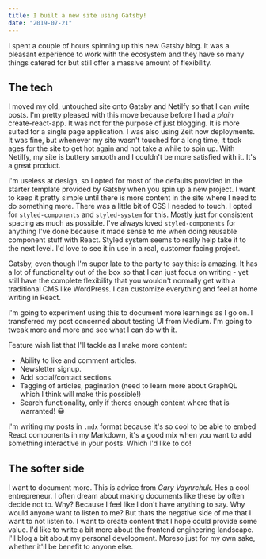 ```yaml
---
title: I built a new site using Gatsby!
date: "2019-07-21"
---
```


I spent a couple of hours spinning up this new Gatsby blog. It was a pleasant experience to work with the ecosystem and they have so many things catered for but still offer a massive amount of flexibility.

## The tech

I moved my old, untouched site onto Gatsby and Netilfy so that I can write posts. I'm pretty pleased with this move because before I had a _plain_ create-react-app.
It was not for the purpose of just blogging. It is more suited for a single page application. I was also using Zeit now deployments.
It was fine, but whenever my site wasn't touched for a long time, it took ages for the site to get hot again and not take a while to spin up.
With Netilfy, my site is buttery smooth and I couldn't be more satisfied with it. It's a great product.

I'm useless at design, so I opted for most of the defaults provided in the starter template provided by Gatsby when you spin up a new project.
I want to keep it pretty simple until there is more content in the site where I need to do something more.
There was a little bit of CSS I needed to touch. I opted for `styled-components` and `styled-system` for this. Mostly just for consistent spacing as much as possible.
I've always loved `styled-components` for anything I've done because it made sense to me when doing reusable component stuff with React. Styled system seems to really help take it to the next level.
I'd love to see it in use in a real, customer facing project.

Gatsby, even though I'm super late to the party to say this: is amazing.
It has a lot of functionality out of the box so that I can just focus on writing - yet still have the complete flexibility that you wouldn't normally get with a traditional CMS like WordPress. I can customize everything and feel at home writing in React.

I'm going to experiment using this to document more learnings as I go on. I transferred my post concerned about testing UI from Medium. I'm going to tweak more and more and see what I can do with it.

Feature wish list that I'll tackle as I make more content:

- Ability to like and comment articles.
- Newsletter signup.
- Add social/contact sections.
- Tagging of articles, pagination (need to learn more about GraphQL which I think will make this possible!)
- Search functionality, only if theres enough content where that is warranted! 😀

I'm writing my posts in `.mdx` format because it's so cool to be able to embed React components in my Markdown, it's a good mix when you want to add something interactive in your posts. Which I'd like to do!

## The softer side

I want to document more. This is advice from _Gary Vaynrchuk_. Hes a cool entrepreneur. I often dream about making documents like these by often decide not to. Why? Because I feel like I don't have anything to say. Why would anyone want to listen to me? But thats the negative side of me that I want to not listen to. I want to create content that I hope could provide some value. I'd like to write a bit more about the frontend engineering landscape. I'll blog a bit about my personal development. Moreso just for my own sake, whether it'll be benefit to anyone else.
